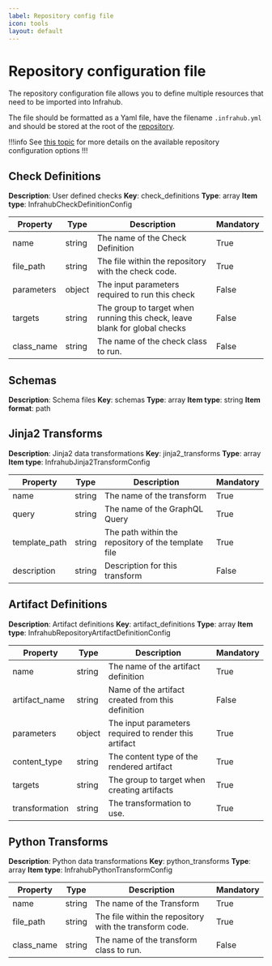 ```yaml
---
label: Repository config file
icon: tools
layout: default
---
```

# Repository configuration file

The repository configuration file allows you to define multiple resources that need to be imported into Infrahub.

The file should be formatted as a Yaml file, have the filename `.infrahub.yml` and should be stored at the root of the [repository](/topics/repository).

!!!info
See [this topic](/topics/infrahub-yml) for more details on the available repository configuration options
!!!

## Check Definitions

**Description**: User defined checks
**Key**: check_definitions
**Type**: array
**Item type**: InfrahubCheckDefinitionConfig

| Property | Type | Description | Mandatory |
| -------- | ---- | ----------- | --------- |
| name | string | The name of the Check Definition | True |
| file_path | string | The file within the repository with the check code. | True |
| parameters | object | The input parameters required to run this check | False |
| targets | string | The group to target when running this check, leave blank for global checks | False |
| class_name | string | The name of the check class to run. | False |

## Schemas

**Description**: Schema files
**Key**: schemas
**Type**: array
**Item type**: string
**Item format**: path

## Jinja2 Transforms

**Description**: Jinja2 data transformations
**Key**: jinja2_transforms
**Type**: array
**Item type**: InfrahubJinja2TransformConfig

| Property | Type | Description | Mandatory |
| -------- | ---- | ----------- | --------- |
| name | string | The name of the transform | True |
| query | string | The name of the GraphQL Query | True |
| template_path | string | The path within the repository of the template file | True |
| description | string | Description for this transform | False |

## Artifact Definitions

**Description**: Artifact definitions
**Key**: artifact_definitions
**Type**: array
**Item type**: InfrahubRepositoryArtifactDefinitionConfig

| Property | Type | Description | Mandatory |
| -------- | ---- | ----------- | --------- |
| name | string | The name of the artifact definition | True |
| artifact_name | string | Name of the artifact created from this definition | False |
| parameters | object | The input parameters required to render this artifact | True |
| content_type | string | The content type of the rendered artifact | True |
| targets | string | The group to target when creating artifacts | True |
| transformation | string | The transformation to use. | True |

## Python Transforms

**Description**: Python data transformations
**Key**: python_transforms
**Type**: array
**Item type**: InfrahubPythonTransformConfig

| Property | Type | Description | Mandatory |
| -------- | ---- | ----------- | --------- |
| name | string | The name of the Transform | True |
| file_path | string | The file within the repository with the transform code. | True |
| class_name | string | The name of the transform class to run. | False |
